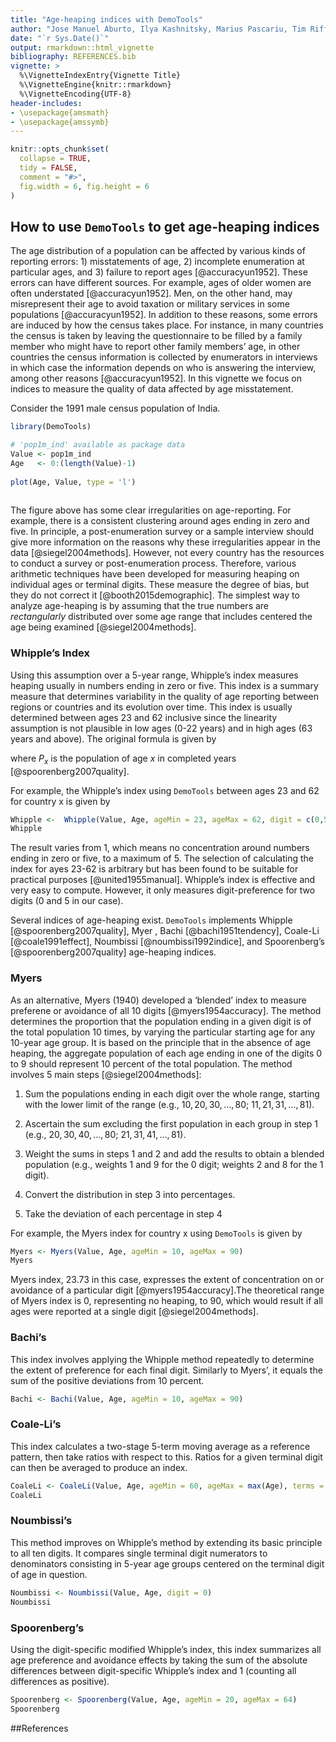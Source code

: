 ```yaml
---
title: "Age-heaping indices with DemoTools"
author: "Jose Manuel Aburto, Ilya Kashnitsky, Marius Pascariu, Tim Riffe"
date: "`r Sys.Date()`"
output: rmarkdown::html_vignette
bibliography: REFERENCES.bib
vignette: >
  %\VignetteIndexEntry{Vignette Title}
  %\VignetteEngine{knitr::rmarkdown}
  %\VignetteEncoding{UTF-8}
header-includes:
- \usepackage{amsmath}
- \usepackage{amssymb}
---
```



```r
knitr::opts_chunk$set(
  collapse = TRUE,
  tidy = FALSE,
  comment = "#>",
  fig.width = 6, fig.height = 6
)
```

## How to use `DemoTools` to get age-heaping indices

The age distribution of a population can be affected by various kinds of reporting errors: 1) misstatements of age, 2) incomplete enumeration at particular ages, and 3) failure to report ages [@accuracyun1952]. These errors can have different sources. For example, ages of older women are often understated [@accuracyun1952]. Men, on the other hand, may misrepresent their age to avoid taxation or military services in some populations [@accuracyun1952]. In addition to these reasons, some errors are induced by how the census takes place. For instance, in many countries the census is taken by leaving the questionnaire to be filled by a family member who might have to report other family members' age, in other countries the census information is collected by enumerators in interviews in which case the information depends on who is answering the interview, among other reasons [@accuracyun1952]. In this vignette we focus on indices to measure the quality of data affected by age misstatement. 

Consider the 1991 male census population of India.
```r
library(DemoTools)

# 'pop1m_ind' available as package data
Value <- pop1m_ind
Age   <- 0:(length(Value)-1)
  
plot(Age, Value, type = 'l')  
  
```

The figure above has some clear irregularities on age-reporting. For example, there is a consistent clustering around ages ending in zero and five. In principle, a post-enumeration survey or a sample interview should give more information on the reasons why these irregularities appear in the data [@siegel2004methods]. However, not every country has the resources to conduct a survey or post-enumeration process. Therefore, various arithmetic techniques have been developed for measuring heaping on individual ages or terminal digits. These measure the degree of bias, but they do not correct it [@booth2015demographic]. The simplest way to analyze age-heaping is by assuming that the true numbers are *rectangularly* distributed over some age range that includes centered the age being examined [@siegel2004methods].

### Whipple's Index
Using this assumption over a 5-year range, Whipple's index measures heaping usually in numbers ending in zero or five. This index is a summary measure that determines variability in the quality of age reporting between regions or countries and its evolution over time. This index is usually determined between ages 23 and 62 inclusive since the linearity assumption is not plausible in low ages (0-22 years) and in high ages (63 years and above). The original formula is given by

\begin{equation}
\label{eq:Whipple}
W=5\frac{P_{25}+P_{30}+P_{35}+\dots+P_{60}}{P_{23}+P_{24}+\dots+P_{61}+P_{62}},
\end{equation}

where $P_x$ is the population of age $x$ in completed years [@spoorenberg2007quality].

For example, the Whipple's index using `DemoTools` between ages 23 and 62 for country x is given by

```r
Whipple <-  Whipple(Value, Age, ageMin = 23, ageMax = 62, digit = c(0,5))
Whipple
```

The result varies from 1, which means no concentration around numbers ending in zero or five, to a maximum of 5. The selection of calculating the index for ayes 23-62 is arbitrary but has been found to be suitable for practical purposes [@united1955manual]. Whipple's index is effective and very easy to compute. However, it only measures digit-preference for two digits (0 and 5 in our case).

Several indices of age-heaping exist. `DemoTools` implements Whipple [@spoorenberg2007quality], Myer , Bachi [@bachi1951tendency], Coale-Li [@coale1991effect], Noumbissi [@noumbissi1992indice], and Spoorenberg's [@spoorenberg2007quality] age-heaping indices.



### Myers 
 As an alternative, Myers (1940) developed a 'blended' index to measure preferene or avoidance of all 10 digits [@myers1954accuracy]. The method determines the proportion that the population ending in a given digit is of the total population 10 times, by varying the particular starting age for any 10-year age group. It is based on the principle that in the absence of age heaping, the aggregate population of each age ending in one of the digits 0 to 9 should represent 10 percent of the total population. The method involves 5 main steps  [@siegel2004methods]:
 
 1. Sum the populations ending in each digit over the whole range, starting with the lower limit of the range (e.g., $10, 20, 30,\dots ,80$; $11, 21, 31,\dots , 81$).

 2. Ascertain the sum excluding the first population in each group in step 1 (e.g., $20, 30, 40, \dots,80$; $21, 31, 41,\dots, 81$).

 3. Weight the sums in steps 1 and 2 and add the results to obtain a blended population (e.g., weights 1 and 9 for the 0 digit; weights 2 and 8 for the 1 digit).
 
 4. Convert the distribution in step 3 into percentages.
 
 5. Take the deviation of each percentage in step 4
 
 For example, the Myers index for country x using `DemoTools` is given by
```r
Myers <- Myers(Value, Age, ageMin = 10, ageMax = 90) 
Myers

```
Myers index, 23.73 in this case, expresses the extent of concentration on or avoidance of a particular digit [@myers1954accuracy].The theoretical range of Myers
index is 0, representing no heaping, to 90, which would result if all ages were reported at a single digit [@siegel2004methods].


### Bachi's

This index involves applying the Whipple method repeatedly to determine the extent of preference for each final digit. Similarly to Myers', it equals the sum of the positive deviations from 10 percent.

```r
Bachi <- Bachi(Value, Age, ageMin = 10, ageMax = 90)
```

### Coale-Li's 

This index calculates a two-stage 5-term moving average as a reference pattern, then
take ratios with respect to this. Ratios for a given terminal digit can then be averaged to produce
an index.

```r
CoaleLi <- CoaleLi(Value, Age, ageMin = 60, ageMax = max(Age), terms = 5, digit = 0)
CoaleLi
```


### Noumbissi's

This method improves on Whipple's method by extending its basic principle to all ten digits. It compares single terminal digit numerators to denominators  consisting in 5-year age groups centered on the terminal digit of age in question.

```r
Noumbissi <- Noumbissi(Value, Age, digit = 0) 
Noumbissi
```


### Spoorenberg's

Using the digit-specific modified Whipple's index, this index summarizes all age preference and avoidance effects by taking the sum of the absolute differences between digit-specific Whipple's index and 1 (counting all differences as positive).

```r
Spoorenberg <- Spoorenberg(Value, Age, ageMin = 20, ageMax = 64)
Spoorenberg
```


##References
